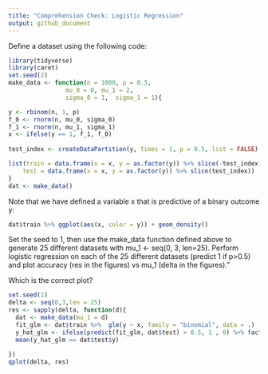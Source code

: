 ```yaml
---
title: "Comprehension Check: Logistic Regression"
output: github_document
---
```



Define a dataset using the following code:

```r
library(tidyverse)
library(caret)
set.seed(2)
make_data <- function(n = 1000, p = 0.5, 
				mu_0 = 0, mu_1 = 2, 
				sigma_0 = 1,  sigma_1 = 1){

y <- rbinom(n, 1, p)
f_0 <- rnorm(n, mu_0, sigma_0)
f_1 <- rnorm(n, mu_1, sigma_1)
x <- ifelse(y == 1, f_1, f_0)
  
test_index <- createDataPartition(y, times = 1, p = 0.5, list = FALSE)

list(train = data.frame(x = x, y = as.factor(y)) %>% slice(-test_index),
	test = data.frame(x = x, y = as.factor(y)) %>% slice(test_index))
}
dat <- make_data()
```

Note that we have defined a variable x that is predictive of a binary outcome y: 

```r
dat$train %>% ggplot(aes(x, color = y)) + geom_density()

```

Set the seed to 1, then use the make_data function defined above to generate 25 different datasets with mu_1 <- seq(0, 3, len=25). Perform logistic regression on each of the 25 different datasets (predict 1 if p>0.5) and plot accuracy (res in the figures) vs mu_1 (delta in the figures).”

Which is the correct plot?


```r
set.seed(1)
delta <- seq(0,3,len = 25)
res <- sapply(delta, function(d){
  dat <- make_data(mu_1 = d)
  fit_glm <- dat$train %>%  glm(y ~ x, family = "binomial", data = .)
  y_hat_glm <- ifelse(predict(fit_glm, dat$test) > 0.5, 1 , 0) %>% factor(levels = c(0,1))
  mean(y_hat_glm == dat$test$y)
  
})
qplot(delta, res)
```

